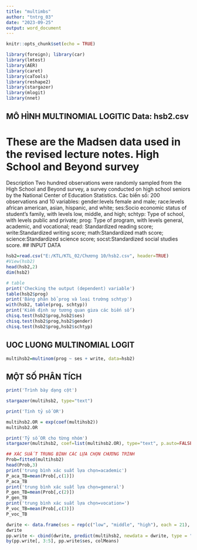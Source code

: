 ---
title: "multimbs"
author: "tntrg_03"
date: "2023-09-25"
output: word_document
---

```{r setup, include=FALSE}
knitr::opts_chunk$set(echo = TRUE)
```
```{r  echo=TRUE}
library(foreign); library(car)
library(lmtest)
library(AER)
library(caret)
library(caTools)
library(reshape2)
library(stargazer)
library(mlogit)
library(nnet)
```


## MÔ HÌNH MULTINOMIAL LOGITIC  Data: hsb2.csv
# These are the Madsen data used in the revised lecture notes. High School and Beyond survey
Description
Two hundred observations were randomly sampled from the High School and Beyond survey, a survey conducted on high school seniors by the National Center of Education Statistics. Các biến số: 200 observations and 10 variables: 
gender:levels female and male; 
race:levels african american, asian, hispanic, and white; 
ses:Socio economic status of student's family, with levels low, middle, and high; 
schtyp: Type of school, with levels public and private; 
prog: Type of program, with levels general, academic, and vocational; 
read: Standardized reading score; 
write:Standardized writing score; 
math:Standardized math score; 
science:Standardized science score; 
socst:Standardized social studies score.
## INPUT DATA

```{r  echo=TRUE}
hsb2=read.csv("E:/KTL/KTL_02/Chương 10/hsb2.csv", header=TRUE)
#View(hsb2)
head(hsb2,2)
dim(hsb2)

```


```{r}
# table
print('Checking the output (dependent) variable')
table(hsb2$prog) 
print('Bảng phân bổ prog và loại trường schtyp')
with(hsb2, table(prog, schtyp))
print('Kiểm định sự tương quan giưa các biến số') 
chisq.test(hsb2$prog,hsb2$ses)
chisq.test(hsb2$prog,hsb2$gender)
chisq.test(hsb2$prog,hsb2$schtyp)

```


## UOC LUONG MULTINOMIAL LOGIT 

```{r  echo=TRUE}

multihsb2=multinom(prog ~ ses + write, data=hsb2)

```

## MỘT SỐ PHÂN TÍCH 
```{r  echo=TRUE}

print('Trình bày dạng cột') 

stargazer(multihsb2, type="text")

print('Tính tỷ số OR')

multihsb2.OR = exp(coef(multihsb2))
multihsb2.OR

print('Tỷ số OR cho từng nhóm')
stargazer(multihsb2, coef=list(multihsb2.OR), type="text", p.auto=FALSE)
```

```{r}
## XÁC SUẤT TRUNG BÌNH CÁC LỰA CHỌN CHƯƠNG TRÌNH
Prob=fitted(multihsb2)
head(Prob,3)
print('trung bình xác suất lựa chọn=academic')
P_aca_TB=mean(Prob[,c(1)])
P_aca_TB
print('trung bình xác suất lựa chọn=general')
P_gen_TB=mean(Prob[,c(2)])
P_gen_TB
print('trung bình xác suất lựa chọn=vocation=')
P_voc_TB=mean(Prob[,c(3)])
P_voc_TB

```

```{r}
dwrite <- data.frame(ses = rep(c("low", "middle", "high"), each = 21), write = rep(c(30:50),3))
dwrite
pp.write <- cbind(dwrite, predict(multihsb2, newdata = dwrite, type = "probs", se = TRUE))
by(pp.write[, 3:5], pp.write$ses, colMeans)
```


